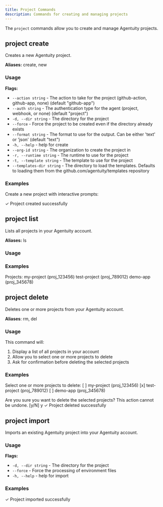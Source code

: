 ```yaml
---
title: Project Commands
description: Commands for creating and managing projects
---
```


The `project` commands allow you to create and manage Agentuity projects.

## project create

Creates a new Agentuity project.

**Aliases:** create, new

### Usage

<CLICommand command="agentuity project create" />

**Flags:**
- `--action string` - The action to take for the project (github-action, github-app, none) (default "github-app")
- `--auth string` - The authentication type for the agent (project, webhook, or none) (default "project")
- `-d, --dir string` - The directory for the project
- `--force` - Force the project to be created even if the directory already exists
- `--format string` - The format to use for the output. Can be either 'text' or 'json' (default "text")
- `-h, --help` - help for create
- `--org-id string` - The organization to create the project in
- `-r, --runtime string` - The runtime to use for the project
- `-t, --template string` - The template to use for the project
- `--templates-dir string` - The directory to load the templates. Defaults to loading them from the github.com/agentuity/templates repository

### Examples

Create a new project with interactive prompts:

<CLICommand command="agentuity project create my-project">
✓ Project created successfully
</CLICommand>


## project list

Lists all projects in your Agentuity account.


**Aliases:** ls

### Usage

<CLICommand command="agentuity project list" />


### Examples

<CLICommand command="agentuity project list">
Projects:
  my-project (proj_123456)
  test-project (proj_789012)
  demo-app (proj_345678)
</CLICommand>

## project delete

Deletes one or more projects from your Agentuity account.

**Aliases**: rm, del

### Usage

<CLICommand command="agentuity project delete" />

This command will:
1. Display a list of all projects in your account
2. Allow you to select one or more projects to delete
3. Ask for confirmation before deleting the selected projects

### Examples

<CLICommand command="agentuity project delete">
Select one or more projects to delete:
[ ] my-project (proj_123456)
[x] test-project (proj_789012)
[ ] demo-app (proj_345678)

Are you sure you want to delete the selected projects? This action cannot be undone. [y/N] y
✓ Project deleted successfully
</CLICommand>


## project import

Imports an existing Agentuity project into your Agentuity account.

### Usage

<CLICommand command="agentuity project import" />

**Flags:**
- `-d, --dir string` - The directory for the project
- `--force` - Force the processing of environment files
- `-h, --help` - help for import

### Examples

<CLICommand command="agentuity project import --dir ./my-existing-project">
✓ Project imported successfully
</CLICommand>
